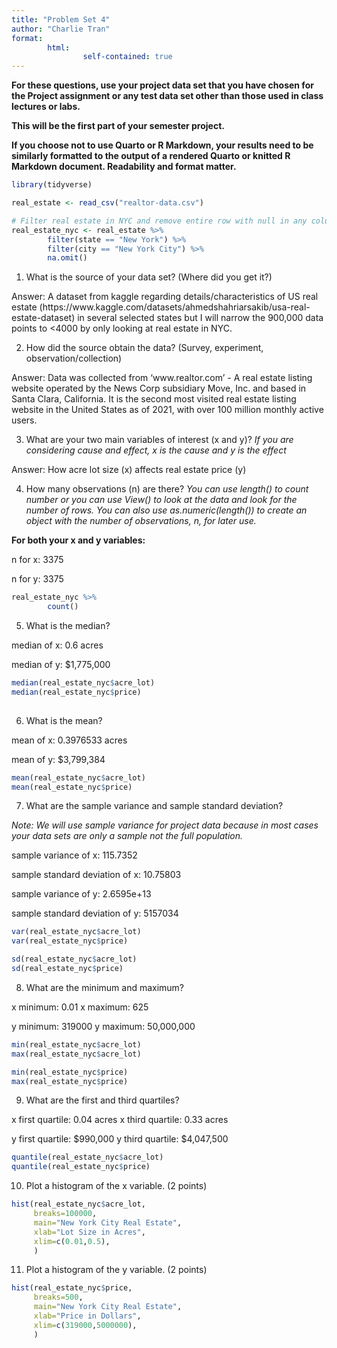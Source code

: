 ```yaml
---
title: "Problem Set 4"
author: "Charlie Tran"
format: 
        html:
                self-contained: true
---
```


**For these questions, use your project data set that you have chosen for the Project assignment or any test data set other than those used in class lectures or labs.**

**This will be the first part of your semester project.**

**If you choose not to use Quarto or R Markdown, your results need to be similarly formatted to the output of a rendered Quarto or knitted R Markdown document. Readability and format matter.**

<!-- **If you choose, you may also simulate a data set with at least 100 observations of at least two variables. If you do this, give the variables descriptive column names.** -->

```r
library(tidyverse)

real_estate <- read_csv("realtor-data.csv")

# Filter real estate in NYC and remove entire row with null in any column for a one-to-one relationship between x and y
real_estate_nyc <- real_estate %>% 
        filter(state == "New York") %>% 
        filter(city == "New York City") %>% 
        na.omit()
```

1. What is the source of your data set? (Where did you get it?)

Answer: A dataset from kaggle regarding details/characteristics of US real estate (https://www.kaggle.com/datasets/ahmedshahriarsakib/usa-real-estate-dataset) in several selected states but I will narrow the 900,000 data points to <4000 by only looking at real estate in NYC.

2. How did the source obtain the data? (Survey, experiment, observation/collection)

Answer: Data was collected from 'www.realtor.com' - A real estate listing website operated by the News Corp subsidiary Move, Inc. and based in Santa Clara, California. It is the second most visited real estate listing website in the United States as of 2021, with over 100 million monthly active users.

3. What are your two main variables of interest (x and y)? *If you are considering cause and effect, x is the cause and y is the effect*

Answer: How acre lot size (x) affects real estate price (y)

4. How many observations (n) are there? *You can use length() to count number or you can use View() to look at the data and look for the number of rows. You can also use as.numeric(length()) to create an object with the number of observations, n, for later use.* 

**For both your x and y variables:**

n for x: 3375

n for y: 3375

```r
real_estate_nyc %>% 
        count()

```

5. What is the median?

median of x: 0.6 acres

median of y: $1,775,000

```r
median(real_estate_nyc$acre_lot)
median(real_estate_nyc$price)
        
```

6. What is the mean?

mean of x: 0.3976533 acres

mean of y: $3,799,384 

```r
mean(real_estate_nyc$acre_lot)
mean(real_estate_nyc$price)
```

7. What are the sample variance and sample standard deviation?

*Note: We will use sample variance for project data because in most cases your data sets are only a sample not the full population.*

sample variance of x: 115.7352

sample standard deviation of x: 10.75803

sample variance of y: 2.6595e+13

sample standard deviation of y: 5157034

```r
var(real_estate_nyc$acre_lot)
var(real_estate_nyc$price)

sd(real_estate_nyc$acre_lot)
sd(real_estate_nyc$price)
```

8. What are the minimum and maximum?

x minimum: 0.01                     x maximum: 625

y minimum: 319000                     y maximum: 50,000,000

```r
min(real_estate_nyc$acre_lot)
max(real_estate_nyc$acre_lot)

min(real_estate_nyc$price)
max(real_estate_nyc$price)
```

9. What are the first and third quartiles?

x first quartile: 0.04 acres          x third quartile: 0.33 acres

y first quartile: $990,000           y third quartile: $4,047,500

```r
quantile(real_estate_nyc$acre_lot)
quantile(real_estate_nyc$price)
```

10. Plot a histogram of the x variable. (2 points)

```r
hist(real_estate_nyc$acre_lot,
     breaks=100000,
     main="New York City Real Estate",
     xlab="Lot Size in Acres",
     xlim=c(0.01,0.5),
     )
```

11. Plot a histogram of the y variable. (2 points)

```r
hist(real_estate_nyc$price,
     breaks=500,
     main="New York City Real Estate",
     xlab="Price in Dollars",
     xlim=c(319000,5000000),
     )
```

